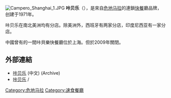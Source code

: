 [[File:Campero_Shanghai_1.JPG|thumb]]
'''咔贝乐'''（{{lang|es|Pollo Campero}}），是來自[[危地马拉|危地马拉]]的連鎖[[快餐|快餐]]廳品牌，创建于1971年。

咔贝乐在南北美洲均有分店。除美洲外，西班牙有两家分店，印度尼西亚有一家分店。

中國曾有的一間咔貝樂快餐廳位於上海。但於2009年關閉。

==外部連結==
{{Commonscat|Pollo Campero}}
* [http://web.archive.org/web/*/http://www.pollo-campero.com.cn/ 咔贝乐] (中文) (Archive)
* [http://www.campero.com 咔贝乐]{{Wayback|url=http://www.campero.com/ |date=20180104194404 }} {{en}}/{{es}}

{{Food-company-stub}}

[[Category:危地马拉|Category:危地马拉]]
[[Category:速食餐廳|Category:速食餐廳]]